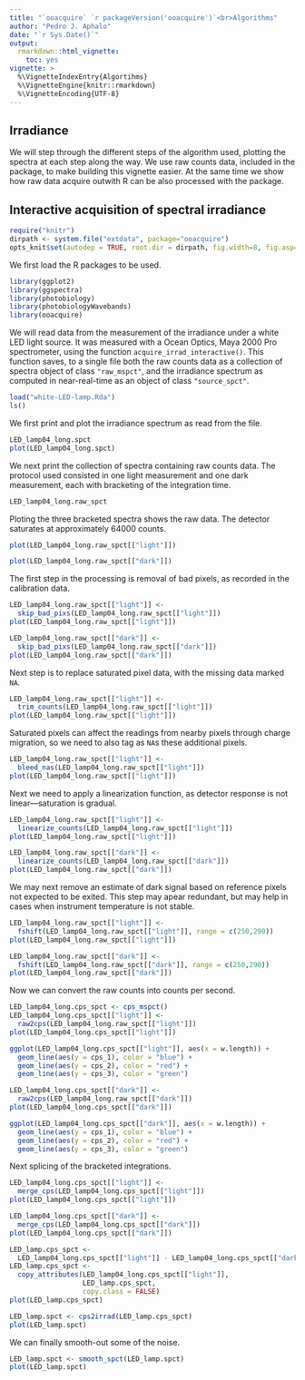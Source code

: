 ```yaml
---
title: "`ooacquire` `r packageVersion('ooacquire')`<br>Algorithms"
author: "Pedro J. Aphalo"
date: "`r Sys.Date()`"
output: 
  rmarkdown::html_vignette:
    toc: yes
vignette: >
  %\VignetteIndexEntry{Algortihms}
  %\VignetteEngine{knitr::rmarkdown}
  %\VignetteEncoding{UTF-8}
---
```


## Irradiance

We will step through the different steps of the algorithm used, plotting the spectra at each step along the way. We use raw counts data, included in the package, to make building this vignette easier. At the same time we show how raw data acquire outwith R can be also processed with the package.

## Interactive acquisition of spectral irradiance

```r
require("knitr")
dirpath <- system.file("extdata", package="ooacquire")
opts_knit$set(autodep = TRUE, root.dir = dirpath, fig.width=8, fig.asp=0.5, out.width = '90%')

```
We first load the R packages to be used.

```r
library(ggplot2)
library(ggspectra)
library(photobiology)
library(photobiologyWavebands)
library(ooacquire)
```

We will read data from the measurement of the irradiance under a white LED light source. It was measured with a Ocean Optics, Maya 2000 Pro spectrometer, using the function `acquire_irrad_interactive()`. This function saves, to a single file both the raw counts data as a collection of spectra object of class `"raw_mspct"`, and the irradiance spectrum as computed in near-real-time as an object of class `"source_spct"`.

```r
load("white-LED-lamp.Rda")
ls()
```

We first print and plot the irradiance spectrum as read from the file.

```r
LED_lamp04_long.spct
plot(LED_lamp04_long.spct)
```

We next print the collection of spectra containing raw counts data. The protocol used consisted in one light measurement and one dark measurement, each with bracketing of the integration time.

```r
LED_lamp04_long.raw_spct
```
Ploting the three bracketed spectra shows the raw data. The detector saturates at approximately 64000 counts.

```r
plot(LED_lamp04_long.raw_spct[["light"]])
```

```r
plot(LED_lamp04_long.raw_spct[["dark"]])
```

The first step in the processing is removal of bad pixels, as recorded in the calibration data.

```r
LED_lamp04_long.raw_spct[["light"]] <-
  skip_bad_pixs(LED_lamp04_long.raw_spct[["light"]])
plot(LED_lamp04_long.raw_spct[["light"]])
```

```r
LED_lamp04_long.raw_spct[["dark"]] <-
  skip_bad_pixs(LED_lamp04_long.raw_spct[["dark"]])
plot(LED_lamp04_long.raw_spct[["dark"]])
```

Next step is to replace saturated pixel data, with the missing data marked `NA`.

```r
LED_lamp04_long.raw_spct[["light"]] <-
  trim_counts(LED_lamp04_long.raw_spct[["light"]])
plot(LED_lamp04_long.raw_spct[["light"]])
```

Saturated pixels can affect the readings from nearby pixels through charge migration, so we need to also tag as `NA`s these additional pixels.

```r
LED_lamp04_long.raw_spct[["light"]] <-
  bleed_nas(LED_lamp04_long.raw_spct[["light"]])
plot(LED_lamp04_long.raw_spct[["light"]])
```

Next we need to apply a linearization function, as detector response is not linear---saturation is gradual.

```r
LED_lamp04_long.raw_spct[["light"]] <-
  linearize_counts(LED_lamp04_long.raw_spct[["light"]])
plot(LED_lamp04_long.raw_spct[["light"]])
```

```r
LED_lamp04_long.raw_spct[["dark"]] <-
  linearize_counts(LED_lamp04_long.raw_spct[["dark"]])
plot(LED_lamp04_long.raw_spct[["dark"]])
```

We may next remove an estimate of dark signal based on reference pixels not expected to be exited. This step may apear redundant, but may help in cases when instrument temperature is not stable.

```r
LED_lamp04_long.raw_spct[["light"]] <-
  fshift(LED_lamp04_long.raw_spct[["light"]], range = c(250,290))
plot(LED_lamp04_long.raw_spct[["light"]])
```

```r
LED_lamp04_long.raw_spct[["dark"]] <-
  fshift(LED_lamp04_long.raw_spct[["dark"]], range = c(250,290))
plot(LED_lamp04_long.raw_spct[["dark"]])
```

Now we can convert the raw counts into counts per second.

```r
LED_lamp04_long.cps_spct <- cps_mspct()
LED_lamp04_long.cps_spct[["light"]] <-
  raw2cps(LED_lamp04_long.raw_spct[["light"]])
plot(LED_lamp04_long.cps_spct[["light"]])

```
```r
ggplot(LED_lamp04_long.cps_spct[["light"]], aes(x = w.length)) +
  geom_line(aes(y = cps_1), color = "blue") +
  geom_line(aes(y = cps_2), color = "red") +
  geom_line(aes(y = cps_3), color = "green")

```

```r
LED_lamp04_long.cps_spct[["dark"]] <-
  raw2cps(LED_lamp04_long.raw_spct[["dark"]])
plot(LED_lamp04_long.cps_spct[["dark"]])

```

```r
ggplot(LED_lamp04_long.cps_spct[["dark"]], aes(x = w.length)) +
  geom_line(aes(y = cps_1), color = "blue") +
  geom_line(aes(y = cps_2), color = "red") +
  geom_line(aes(y = cps_3), color = "green")

```

Next splicing of the bracketed integrations.

```r
LED_lamp04_long.cps_spct[["light"]] <-
  merge_cps(LED_lamp04_long.cps_spct[["light"]])
plot(LED_lamp04_long.cps_spct[["light"]])

```

```r
LED_lamp04_long.cps_spct[["dark"]] <-
  merge_cps(LED_lamp04_long.cps_spct[["dark"]])
plot(LED_lamp04_long.cps_spct[["dark"]])

```

```r
LED_lamp.cps_spct <- 
  LED_lamp04_long.cps_spct[["light"]] - LED_lamp04_long.cps_spct[["dark"]]
LED_lamp.cps_spct <- 
  copy_attributes(LED_lamp04_long.cps_spct[["light"]],
                  LED_lamp.cps_spct,
                  copy.class = FALSE)
plot(LED_lamp.cps_spct)
```

```r
LED_lamp.spct <- cps2irrad(LED_lamp.cps_spct)
plot(LED_lamp.spct)
```

We can finally smooth-out some of the noise.

```r
LED_lamp.spct <- smooth_spct(LED_lamp.spct)
plot(LED_lamp.spct)
```

